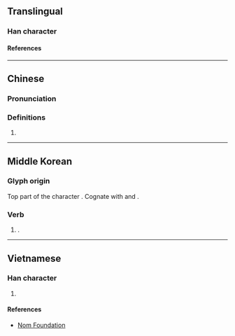 {{also|䒑|ン|ソ}}
{{character info}}
==Translingual==
{{stroke order|type=animate}}

===Han character===
{{Han char|rn=3|rad=丶|as=01|sn=2|four=80000|canj=IH,XIH|ids=⿰丶丿}}

====References====
{{Han ref|kx=0080.121|dj=0162.211|hdz=10042.091|uh=4E37}}

----

==Chinese==
{{zh-forms}}

===Pronunciation===
{{zh-pron
|m=bā,dàobāzì
|m_note=倒八字 when used as a component
|c=baat3
|mc=
|oc=
|ma=
|cat=
}}

===Definitions===
{{zh-hanzi}}

# {{n-g|Component variant of {{zh-l|八*}}.}}

----

==Middle Korean==

===Glyph origin===
Top part of the character {{l|ko|[[為]]([[爲]])|t=to do}}. Cognate with {{cog|ja|𬼀}} and {{cog|vi|爫}}.

===Verb===
{{head|okm|verb|tr=ho-|[[hangeul]]|[[ᄒᆞ다|ᄒᆞ-]]}}

# {{spelling of|okm|Kwukyel|[[ᄒᆞ다|ᄒᆞ-]]|tr=ho-|t=to do|pos=also a [[light verb]] deriving verbs and adjectives}}.

----

==Vietnamese==

===Han character===
{{vi-readings|reading=[[bát]]|rs=丶01}}

# {{rfdef|vi|sort=丶01}}

====References====
* [http://nomfoundation.org/common/nom_details.php?codepoint=4e37 Nom Foundation]
